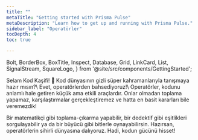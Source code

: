 ---
title: ""
metaTitle: "Getting started with Prisma Pulse"
metaDescription: "Learn how to get up and running with Prisma Pulse."
sidebar_label: "Operatörler"
tocDepth: 4
toc: true

---

  Bolt,
  BorderBox,
  BoxTitle,
  Inspect,
  Database,
  Grid,
  LinkCard,
  List,
  SignalStream,
  SquareLogo,
} from '@site/src/components/GettingStarted';

<BorderBox>
<BoxTitle>Selam Kod Kaşifi! 👋</BoxTitle>
<span style={{ fontSize: '24px' }}>
Kod dünyasının gizli süper kahramanlarıyla tanışmaya hazır mısın?\
Evet, operatörlerden bahsediyoruz!\
Operatörler, kodunu anlamlı hale getiren küçük ama etkili araçlardır. Onlar olmadan toplama yapamaz, karşılaştırmalar gerçekleştiremez ve hatta en basit kararları bile veremezdik!

Bir matematikçi gibi toplama-çıkarma yapabilir, bir dedektif gibi eşitlikleri sorgulayabilir ya da bir büyücü gibi bitlerle oynayabilirsin. Hazırsan, operatörlerin sihirli dünyasına dalıyoruz. Hadi, kodun gücünü hisset!
</span>
</BorderBox>

